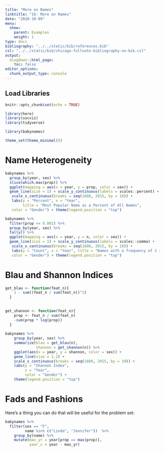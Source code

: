 ```yaml
---
title: "More on Names"
linktitle: "16: More on Names"
date: "2020-10-09"
menu:
  show:
    parent: Examples
    weight: 1
type: docs
bibliography: "../../static/bib/references.bib"
csl: "../../static/bib/chicago-fullnote-bibliography-no-bib.csl"
output:
  blogdown::html_page:
    toc: false
editor_options: 
  chunk_output_type: console
---
```


## Load Libraries


```r
knitr::opts_chunk$set(echo = TRUE)

library(here)
library(socviz)
library(tidyverse)

library(babynames)

theme_set(theme_minimal())

```

# Name Heterogeneity

```r
babynames %>% 
  group_by(year, sex) %>%
  slice(which.max(prop)) %>% 
  ggplot(mapping = aes(x = year, y = prop, color = sex)) + 
  geom_line(size = 1) + scale_y_continuous(labels = scales::percent) +
   scale_x_continuous(breaks = seq(1880, 2015, by = 10)) +
   labs(y = "Percent", x = "Year",
        title = "Most Popular Name as a Percent of All Names",
   color = "Gender") + theme(legend.position = "top")

```



```r
babynames %>% 
  filter(prop <= 0.001) %>%
  group_by(year, sex) %>% 
  tally() %>%  
  ggplot(mapping = aes(x = year, y = n, color = sex)) + 
  geom_line(size = 1) + scale_y_continuous(labels = scales::comma) +
   scale_x_continuous(breaks = seq(1880, 2015, by = 10)) +
   labs(y = "Count", x = "Year", title = "Names with a frequency of 1 in 1,000 or less",
   color = "Gender") + theme(legend.position = "top")
```


# Blau and Shannon Indices

```r
get_blau <- function(feat_n){
    1 - sum((feat_n / sum(feat_n))^2)
  }
  
  
get_shannon <- function(feat_n){
    prop <- feat_n / sum(feat_n)
    -sum(prop * log(prop))
  }
  
babynames %>%
    group_by(year, sex) %>%
    summarize(blau = get_blau(n),
              shannon = get_shannon(n)) %>%
    ggplot(aes(x = year, y = shannon, color = sex)) +
    geom_line(size = 1.2) +
    scale_x_continuous(breaks = seq(1880, 2015, by = 10)) +
    labs(y = "Shannon Index",
         x = "Year",
         color = "Gender") +
    theme(legend.position = "top")

```

# Fads and Fashions

Here's a thing you can do that will be useful for the problem set: 

```r
babynames %>% 
  filter(sex == "F", 
         name %in% c("Linda", "Jennifer"))  %>%
    group_by(name) %>%
    mutate(max_yr = year[prop == max(prop)],
           year_c = year - max_yr)
```




